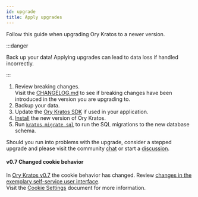 ```yaml
---
id: upgrade
title: Apply upgrades
---
```


Follow this guide when upgrading Ory Kratos to a newer version.

:::danger

Back up your data! Applying upgrades can lead to data loss if handled incorrectly.

:::

1. Review breaking changes.  
   Visit the [CHANGELOG.md](https://github.com/ory/kratos/blob/master/CHANGELOG.md) to see if breaking changes have been
   introduced in the version you are upgrading to.
1. Backup your data.
1. Update the [Ory Kratos SDK](../sdk/01_overview.md) if used in your application.
1. [Install](../install.mdx) the new version of Ory Kratos.
1. Run [`kratos migrate sql`](../cli/kratos-migrate-sql.md) to run the SQL migrations to the new database schema.

Should you run into problems with the upgrade, consider a stepped upgrade and please visit the community
[chat](https://slack.ory.com/) or start a [discussion](https://github.com/ory/kratos/discussions).

#### v0.7 Changed cookie behavior

In [Ory Kratos v0.7](https://github.com/ory/kratos/blob/v0.7.0-alpha.1/CHANGELOG.md#breaking-changes) the cookie behavior has
changed. Review
[changes in the exemplary self-service user interface](https://github.com/ory/kratos-selfservice-ui-node/commit/e7fa292968111e06401fcfc9b1dd0e8e285a4d87).  
Visit the [Cookie Settings](https://www.ory.com/kratos/docs/guides/multi-domain-cookies/#cookies) document for more information.
